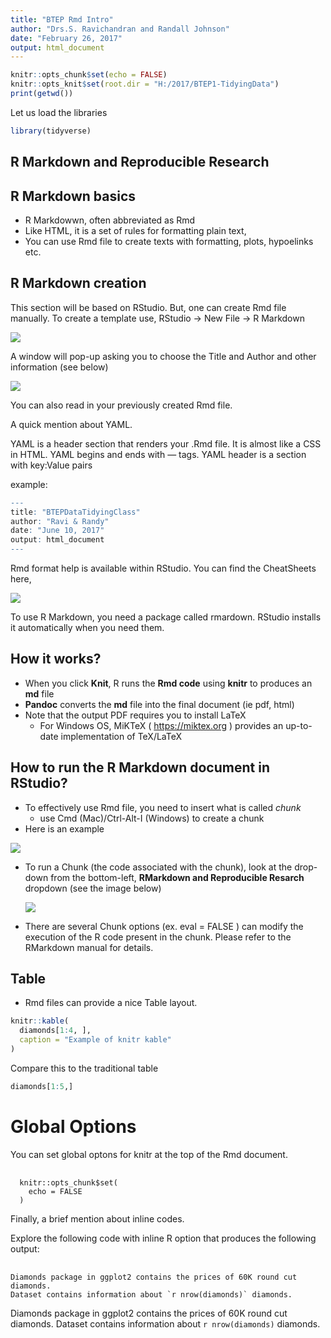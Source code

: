 ```yaml
---
title: "BTEP Rmd Intro"
author: "Drs.S. Ravichandran and Randall Johnson"
date: "February 26, 2017"
output: html_document
---
```


```r
knitr::opts_chunk$set(echo = FALSE)
knitr::opts_knit$set(root.dir = "H:/2017/BTEP1-TidyingData")
print(getwd())
```

Let us load the libraries
```r
library(tidyverse) 
```


## R Markdown and Reproducible Research



## R Markdown basics

- R Markdowwn, often abbreviated as Rmd 
- Like HTML, it is a set of rules for formatting plain text,
- You can use Rmd file to create texts with formatting, plots, hypoelinks
  etc. 
  
## R Markdown creation

This section will be based on RStudio. But, one can create Rmd file manually.
To create a template use, RStudio -> New File -> R Markdown 

![](Images/RS-RmdFileCreation.png)

A window will pop-up asking you to choose the Title and Author and other information (see below)


![](Images/RS-RmdFileCreation1.png)

You can also read in your previously created Rmd file. 


A quick mention about YAML. 

YAML is a header section that renders your .Rmd file. It is almost
like a CSS in HTML. YAML begins and ends with --- tags.
YAML header is a section with key:Value pairs 

example: 
```r
---
title: "BTEPDataTidyingClass"
author: "Ravi & Randy"
date: "June 10, 2017"
output: html_document
---
```

Rmd format help is available within RStudio. You can find the CheatSheets here,

![](Images/RS-CheatSheets.png)


To use R Markdown, you need a package called rmardown. RStudio installs it automatically when you need them. 


## How it works? 

* When you click **Knit**, R runs the **Rmd code** using **knitr** to produces an **md** file
* **Pandoc** converts the **md** file into the final document (ie pdf, html)
* Note that the output PDF requires you to install LaTeX 
    * For Windows OS, MiKTeX ( <https://miktex.org> ) provides an up-to-date implementation of 
      TeX/LaTeX 


## How to run the R Markdown document in RStudio?

* To effectively use Rmd file, you need to insert what is called *chunk* 
    * use Cmd (Mac)/Ctrl-Alt-I (Windows) to create a chunk
* Here is an example 

![](Images/RS-RmdChunkCreation.png)


* To run a Chunk (the code associated with the chunk), look at the drop-down from the 
  bottom-left, **RMarkdown and Reproducible Resarch** dropdown (see the image below)
  
  ![](Images/RS-RunChunk.png)
  
  
* There are several Chunk options (ex. eval = FALSE ) can modify the execution of the 
  R code present in the chunk. Please refer to the RMarkdown manual for details.
  

## Table 

* Rmd files can provide a nice Table layout.

```r
knitr::kable(
  diamonds[1:4, ], 
  caption = "Example of knitr kable"
)
```

Compare this to the traditional table 

```r
diamonds[1:5,]
```

# Global Options

You can set global optons for knitr at the top of the Rmd document. 

<pre> <code>
  knitr::opts_chunk$set( 
    echo = FALSE 
  ) 
</code></pre>

Finally, a brief mention about inline codes. 

Explore the following code with inline R option that produces the following output: 

<pre> <code>
Diamonds package in ggplot2 contains the prices of 60K round cut diamonds. 
Dataset contains information about `r nrow(diamonds)` diamonds.  
</code></pre>


Diamonds package in ggplot2 contains the prices of 60K round cut diamonds. 
Dataset contains information about `r nrow(diamonds)` diamonds.  
  
  